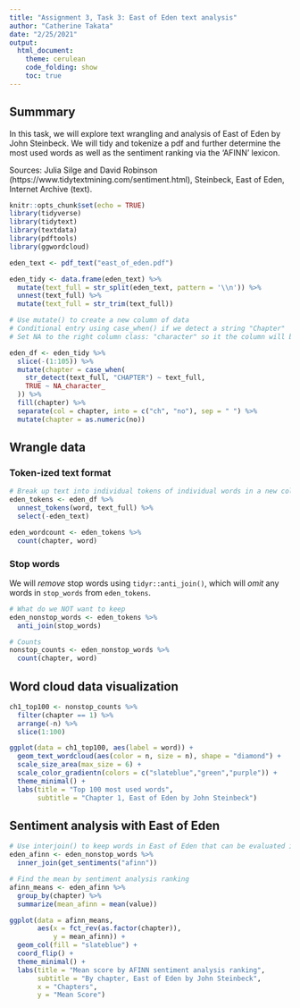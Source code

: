 ```yaml
---
title: "Assignment 3, Task 3: East of Eden text analysis"
author: "Catherine Takata"
date: "2/25/2021"
output: 
  html_document:
    theme: cerulean
    code_folding: show
    toc: true
---
```


## Summmary 
In this task, we will explore text wrangling and analysis of East of Eden by John Steinbeck. We will tidy and tokenize a pdf and further determine the most used words as well as the sentiment ranking via the 'AFINN' lexicon. 

Sources: Julia Silge and David Robinson (https://www.tidytextmining.com/sentiment.html), Steinbeck, East of Eden, Internet Archive (text).  


```r
knitr::opts_chunk$set(echo = TRUE)
library(tidyverse)
library(tidytext)
library(textdata)
library(pdftools)
library(ggwordcloud)
```

```r
eden_text <- pdf_text("east_of_eden.pdf")
```

```r
eden_tidy <- data.frame(eden_text) %>% 
  mutate(text_full = str_split(eden_text, pattern = '\\n')) %>% 
  unnest(text_full) %>% 
  mutate(text_full = str_trim(text_full)) 
```

```r
# Use mutate() to create a new column of data
# Conditional entry using case_when() if we detect a string "Chapter"
# Set NA to the right column class: "character" so it the column will be populated if CHAPTER is not detected 

eden_df <- eden_tidy %>% 
  slice(-(1:105)) %>% 
  mutate(chapter = case_when(
    str_detect(text_full, "CHAPTER") ~ text_full,
    TRUE ~ NA_character_
  )) %>% 
  fill(chapter) %>% 
  separate(col = chapter, into = c("ch", "no"), sep = " ") %>% 
  mutate(chapter = as.numeric(no))
```

## Wrangle data

### Token-ized text format 

```r
# Break up text into individual tokens of individual words in a new column 
eden_tokens <- eden_df %>% 
  unnest_tokens(word, text_full) %>% 
  select(-eden_text)

eden_wordcount <- eden_tokens %>% 
  count(chapter, word)
```

### Stop words 
We will *remove* stop words using `tidyr::anti_join()`, which will *omit* any words in `stop_words` from `eden_tokens`.

```r
# What do we NOT want to keep 
eden_nonstop_words <- eden_tokens %>% 
  anti_join(stop_words)

# Counts 
nonstop_counts <- eden_nonstop_words %>% 
  count(chapter, word)
```

## Word cloud data visualization

```r
ch1_top100 <- nonstop_counts %>% 
  filter(chapter == 1) %>% 
  arrange(-n) %>% 
  slice(1:100)

ggplot(data = ch1_top100, aes(label = word)) +
  geom_text_wordcloud(aes(color = n, size = n), shape = "diamond") +
  scale_size_area(max_size = 6) +
  scale_color_gradientn(colors = c("slateblue","green","purple")) +
  theme_minimal() +
  labs(title = "Top 100 most used words", 
       subtitle = "Chapter 1, East of Eden by John Steinbeck")
```


## Sentiment analysis with East of Eden

```r
# Use interjoin() to keep words in East of Eden that can be evaluated in the 'afinn' lexicon 
eden_afinn <- eden_nonstop_words %>% 
  inner_join(get_sentiments("afinn"))

# Find the mean by sentiment analysis ranking 
afinn_means <- eden_afinn %>% 
  group_by(chapter) %>% 
  summarize(mean_afinn = mean(value))

ggplot(data = afinn_means, 
       aes(x = fct_rev(as.factor(chapter)), 
           y = mean_afinn)) +
  geom_col(fill = "slateblue") +
  coord_flip() +
  theme_minimal() +
  labs(title = "Mean score by AFINN sentiment analysis ranking", 
       subtitle = "By chapter, East of Eden by John Steinbeck",
       x = "Chapters",
       y = "Mean Score")
```















